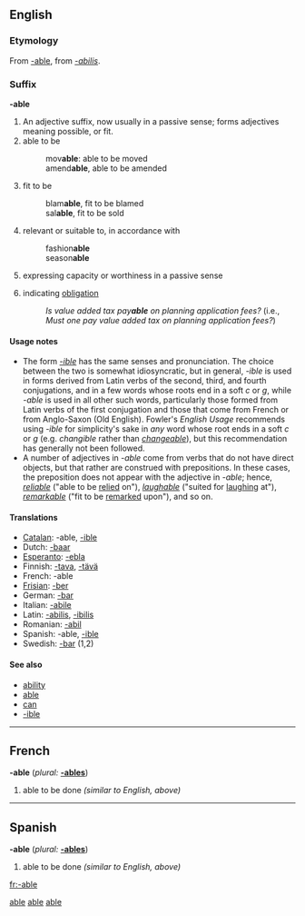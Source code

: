 {{see|able}}
==English==

===Etymology===
From {{F.}} [[#French|-able]], from {{L.}} ''[[-abilis]]''.

===Suffix===
'''-able'''

# An adjective suffix, now usually in a passive sense; forms adjectives meaning possible, or fit.
# able to be
#:mov'''able''': able to be moved
#:amend'''able''', able to be amended
# fit to be
#:blam'''able''', fit to be blamed
#:sal'''able''', fit to be sold
# relevant or suitable to, in accordance with
#:fashion'''able'''
#:season'''able'''
# expressing capacity or worthiness in a passive sense
#{{rfv-sense}} indicating [[obligation]]
#:''Is value added tax pay'''able''' on planning application fees?'' (i.e., ''Must one pay value added tax on planning application fees?'')

====Usage notes====
*The form ''[[-ible]]'' has the same senses and pronunciation. The choice between the two is somewhat idiosyncratic, but in general, ''-ible'' is used in forms derived from Latin verbs of the second, third, and fourth conjugations, and in a few words whose roots end in a soft ''c'' or ''g'', while ''-able'' is used in all other such words, particularly those formed from Latin verbs of the first conjugation and those that come from French or from Anglo-Saxon (Old English). Fowler's ''English Usage'' recommends using ''-ible'' for simplicity's sake in ''any'' word whose root ends in a soft ''c'' or ''g'' (e.g. ''changible'' rather than ''[[changeable]]''), but this recommendation has generally not been followed.
*A number of adjectives in ''-able'' come from verbs that do not have direct objects, but that rather are construed with prepositions. In these cases, the preposition does not appear with the adjective in ''-able''; hence, ''[[reliable]]'' ("able to be [[rely|relied]] on"), ''[[laughable]]'' ("suited for [[laugh|laughing]] at"), ''[[remarkable]]'' ("fit to be [[remark|remarked]] upon"), and so on.

====Translations====
*[[Catalan]]: -able, [[-ible]]
*Dutch: [[-baar]]
*[[Esperanto]]: [[-ebla]]
*Finnish: [[-tava]], [[-tävä]]
*French: -able
*[[Frisian]]: [[-ber]]
*German: [[-bar]]
*Italian: [[-abile]]
*Latin: [[-abilis]], [[-ibilis]]
*Romanian: [[-abil]]
*Spanish: -able, [[-ible]]
*Swedish: [[-bar]] (1,2)

====See also====
*[[ability]]
*[[able]]
*[[can]]
*[[-ible]]

[[Category:English suffixes|able]]

----
==French==
'''-able''' (''plural:'' '''[[-ables]]''')

# able to be done ''(similar to English, above)''

[[Category:French suffixes|able]]

----
==Spanish==
'''-able''' (''plural:'' '''[[-ables]]''')

# able to be done ''(similar to English, above)''

[[Category:Spanish suffixes|able]]

[[fr:-able]]